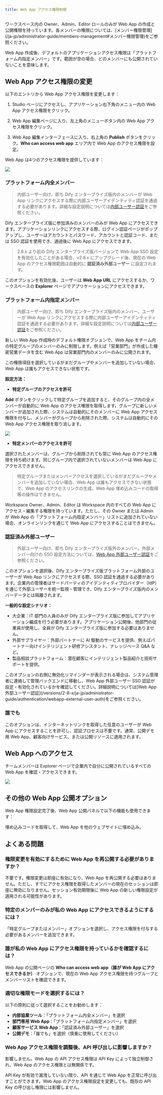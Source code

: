 ```yaml
---
title: Web App アクセス権限制御
---
```


<Info>
  ワークスペース内の Owner、Admin、Editor ロールのみが Web App の作成と公開権限を持っています。各メンバーの権限については、[メンバー権限管理](/ja-jp/administrator-guide/members-management#メンバー権限管理)をご参照ください。
</Info>

Web App 作成後、デフォルトのアプリケーションアクセス権限は「プラットフォーム内指定メンバー」です。範囲が空の場合、どのメンバーにも公開されていないことを意味します。

## Web App アクセス権限の変更

以下のエントリから Web App アクセス権限を変更します：

1. Studio ページにアクセスし、アプリケーション右下角のメニュー内の Web App アクセス権限をクリック。

2. Web App 編集ページに入り、左上角のメニューボタン内の Web App アクセス権限をクリック。

3. Web App 編集インターフェースに入り、右上角の **Publish** ボタンをクリック。**Who can access web app** エリア内で Web App のアクセス権限を設定。

Web App は4つのアクセス権限を提供しています：

![](https://assets-docs.dify.ai/2025/06/323f40cbf4d0091bc84724fd0bee529c.png)

### プラットフォーム内全メンバー

> 内部ユーザー向け、即ち Dify エンタープライズ版内のメンバーが Web App リンクにアクセスする際に内部ユーザーアイデンティティ認証を通過する必要があります。詳細な設定説明については[内部ユーザー認証](/versions/2-8-x/ja-jp/administrator-guide/authentication/enterprise-user-auth)をご参照ください。

Dify エンタープライズ版に参加済みのメンバーのみが Web App にアクセスできます。アプリケーションリンクにアクセスする際、ログイン認証ページがポップアップし、ユーザーはアカウントとパスワード、アカウントと認証コード、または SSO 認証を使用でき、通過後に Web App にアクセスできます。

> 2.8.x より前の Dify エンタープライズ版バージョンで Web App SSO 設定を有効化したことがある場合、v2.8.x にアップグレード後、現在の Web App のアクセス権限範囲は自動的に **認証済み外部ユーザー** に設定されます。

このオプションを有効化後、ユーザーは **Web App URL** にアクセスするか、ワークスペースの **Explorer** ページでアプリケーションにアクセスできます。

### プラットフォーム内指定メンバー

> 内部ユーザー向け、即ち Dify エンタープライズ版内のメンバー。ユーザーが Web App リンクにアクセスする際に内部ユーザーアイデンティティ認証を通過する必要があります。詳細な設定説明については[内部ユーザー認証](/versions/2-8-x/ja-jp/administrator-guide/authentication/enterprise-user-auth)をご参照ください。

新しい Web App 作成時のデフォルト権限オプションで、Web App をチーム内の特定グループのメンバーのみに制限します。例えば「営業部門」が作成した機密営業データを含む Web App は営業部門内のメンバーのみに公開されます。

この権限項目を選択しているがまだグループやメンバーを追加していない場合、Web App は誰もアクセスできない状態です。

**設定方法：**

- **特定グループのアクセスを許可**

**Add** ボタンをクリックして特定グループを追加すると、そのグループ内の全メンバーが自動的に Web App のアクセス権限を取得します。グループに新しいメンバーが追加された際、システムは自動的にそのメンバーに Web App アクセス権限を付与し、メンバーがグループから削除された際、システムは自動的にその Web App アクセス権限を取り消します。

![](https://assets-docs.dify.ai/2025/06/2ae6a255c949c0e28ab2acd087db9b62.png)

- **特定メンバーのアクセスを許可**

選択されたメンバーは、グループから削除されても常に Web App のアクセス権限を持ち続けます。同じグループ内で選択されていないメンバーは Web App にアクセスできません。

> 特定グループまたはメンバーアクセスを選択しているがまだグループやメンバーを追加していない場合、Web App は誰もアクセスできない状態で、Web App のアクセスリンクの生成、Web App 埋め込みコードの取得等の操作はできません。

<Info>
    Workspace Owner、Admin、Editor は Workspace 内のすべての Web App にアクセス・編集する権限を持っています。ただし、その Owner または Admin が Web App の「プラットフォーム内指定メンバー」リストに追加されていない場合、オンラインリンクを通じて Web App にアクセスすることはできません。
</Info>

### 認証済み外部ユーザー

> 外部ユーザー向け、即ち Dify エンタープライズ版外のメンバー。外部メンバー向けの SSO 設定方法については、[Web App 外部ユーザー認証](/versions/2-8-x/ja-jp/administrator-guide/authentication/webapp-external-user-auth)をご参照ください。

このオプションを選択後、Dify エンタープライズ版プラットフォーム外部のユーザーが Web App リンクにアクセスする際、SSO 認証を通過する必要があります。企業内の管理者はサードパーティのアイデンティティプロバイダー（IdP）を通じて外部ユーザーを統一監視・管理でき、Dify エンタープライズ版内のメンバーデータとは隔離されます。

**一般的な設定シナリオ：**

- 大企業：IT 部門の人員のみが Dify エンタープライズ版に参加してアプリケーション編成を行う必要があります。アプリケーション公開後、他部門の従業員が使用し、全員が Dify エンタープライズ版に参加する必要はありません。
- 外部サプライヤー：外部パートナーに AI 駆動のサービスを提供、例えばパートナー向けインテリジェント研修アシスタント、ナレッジベース Q&A など。
- 製品相談プラットフォーム：潜在顧客にインテリジェント製品紹介と技術サポートを提供。

<Info>
  このオプションの右側に無効化リマインダーが表示される場合は、システム管理者に連絡して管理バックエンドに移動し、Web App 外部ユーザー SSO 認証が設定・有効化されているかを確認してください。詳細説明については[Web App 外部ユーザー認証](/versions/2-8-x/ja-jp/administrator-guide/authentication/webapp-external-user-auth)をご参照ください。
</Info>

### 誰でも

このオプションは、インターネットリンクを取得した任意のユーザーが Web App にアクセスすることを許可し、認証プロセスは不要です。通常、公開デモ用 Web App、顧客向けサービス、または公開リソースに適用されます。

## Web App へのアクセス

チームメンバーは Explorer ページで企業内で自分に公開されているすべての Web App を確認・アクセスできます。

![](https://assets-docs.dify.ai/2025/04/44a22b6f66f80eae805a307388e5b3e9.png)

## その他の Web App 公開オプション

Web App 権限設定完了後、Web App 公開パネルで以下の機能も使用できます：

<Card title="ウェブサイトに埋め込み" icon="link" href="/ja-jp/user-guide/application-publishing/embedding-in-websites">
  埋め込みコードを取得して、Web App を他のウェブサイトに埋め込み。
</Card>

## よくある問題

### 権限変更を有効にするために Web App を再公開する必要がありますか？

不要です。権限変更は即座に有効になり、Web App を再公開する必要はありません。ただし、すでにアクセス権限を取得したメンバーの現在のセッションは即座に無効になりません。セッション有効期限後に Web App の新しい権限設定が適用される可能性があります。

### 特定のメンバーのみが私の Web App にアクセスできるようにするには？

「特定グループまたはメンバー」オプションを選択し、アクセス権限を付与する必要があるメンバーを追加できます。

### 誰が私の Web App にアクセス権限を持っているかを確認するには？

Web App の公開ページの **Who can access web app（誰が Web App にアクセスできるか）** オプションで、現在の Web App アクセス権限を持つグループとメンバーリストを確認できます。

### 適切な権限モードを選択するには？

以下の原則に従って選択することをお勧めします：

- **内部協業ツール**：「プラットフォーム内全メンバー」を選択
- **部門専用 Web App**：「プラットフォーム内指定メンバー」を選択
- **顧客サービス Web App**：「認証済み外部ユーザー」を選択
- **公開デモ**：「誰でも」を選択（慎重に使用してください）

### Web App アクセス権限を調整後、API 呼び出しに影響しますか？

影響しません。Web App の API アクセス権限は API Key によって独立制御され、Web App のアクセス権限とは無関係です。

API Key が有効で漏洩していない限り、API を通じて Web App を正常に呼び出すことができます。Web App のアクセス権限設定を変更しても、既存の API Key の呼び出し権限には影響しません。

